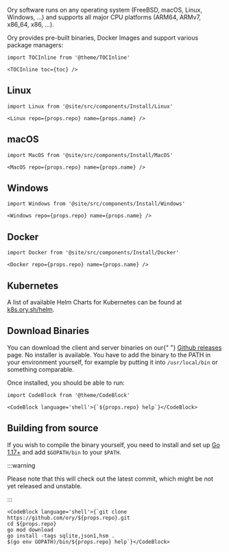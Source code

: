 Ory software runs on any operating system (FreeBSD, macOS, Linux, Windows, ...) and supports all major CPU platforms (ARM64,
ARMv7, x86_64, x86, ...).

Ory provides pre-built binaries, Docker Images and support various package managers:

```mdx-code-block
import TOCInline from '@theme/TOCInline'

<TOCInline toc={toc} />
```

## Linux

```mdx-code-block
import Linux from '@site/src/components/Install/Linux'

<Linux repo={props.repo} name={props.name} />
```

## macOS

```mdx-code-block
import MacOS from '@site/src/components/Install/MacOS'

<MacOS repo={props.repo} name={props.name} />
```

## Windows

```mdx-code-block
import Windows from '@site/src/components/Install/Windows'

<Windows repo={props.repo} name={props.name} />
```

## Docker

```mdx-code-block
import Docker from '@site/src/components/Install/Docker'

<Docker repo={props.repo} name={props.name} />
```

## Kubernetes

A list of available Helm Charts for Kubernetes can be found at [k8s.ory.sh/helm](https://k8s.ory.sh/helm/).

## Download Binaries

<p>
  You can download the client and server binaries on our{" "}
  <a href={`https://github.com/ory/${props.repo}/releases`}>Github releases</a> page. No installer is available. You have to add
  the binary to the PATH in your environment yourself, for example by putting it into
  <code>/usr/local/bin</code> or something comparable.
</p>

Once installed, you should be able to run:

```mdx-code-block
import CodeBlock from '@theme/CodeBlock'

<CodeBlock language='shell'>{`${props.repo} help`}</CodeBlock>
```

## Building from source

If you wish to compile the binary yourself, you need to install and set up [Go 1.17+](https://golang.org/) and add `$GOPATH/bin`
to your `$PATH`.

:::warning

Please note that this will check out the latest commit, which might be not yet released and unstable.

:::

```mdx-code-block
<CodeBlock language='shell'>{`git clone https://github.com/ory/${props.repo}.git
cd ${props.repo}
go mod download
go install -tags sqlite,json1,hsm .
$(go env GOPATH)/bin/${props.repo} help`}</CodeBlock>
```
